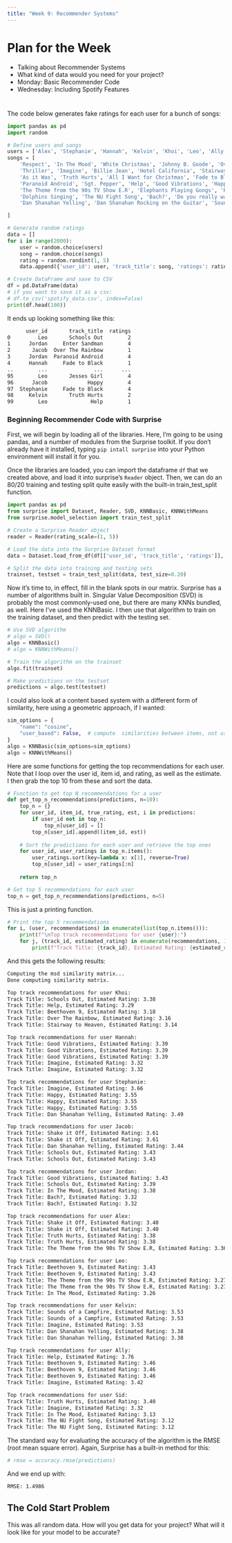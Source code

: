 ```yaml
---
title: "Week 9: Recommender Systems"
---
```


# Plan for the Week 

- Talking about Recommender Systems
- What kind of data would you need for your project? 
- Monday: Basic Recommender Code 
- Wednesday: Including Spotify Features


# 

The code below generates fake ratings for each user for a bunch of songs: 
```python
import pandas as pd
import random

# Define users and songs
users = ['Alex', 'Stephanie', 'Hannah', 'Kelvin', 'Khoi', 'Leo', 'Ally', 'Jordan', 'Sid', 'Jacob']
songs = [
    'Respect', 'In The Mood', 'White Christmas', 'Johnny B. Goode', 'Over The Rainbow',
    'Thriller', 'Imagine', 'Billie Jean', 'Hotel California', 'Stairway to Heaven', 'Shake it Off', 
    'As it Was', 'Truth Hurts', 'All I Want for Christmas', 'Fade to Black', 'Enter Sandman', 'Smells Like Teen Spirit',
    'Paranoid Android', 'Sgt. Pepper', 'Help', 'Good Vibrations', 'Happy', '2 Legit 2 Quit', 'Happy Birthday', 'Happy', 
    'The Theme from the 90s TV Show E.R', 'Elephants Playing Gongs', 'Raindrops Keep Falling on My Head', 'Beethoven 9',
    'Dolphins Singing', 'The NU Fight Song', 'Bach?', 'Do you really want to hurt me?', 'Schools Out', 'Jesses Girl',
    'Dan Shanahan Yelling', 'Dan Shanahan Rocking on the Guitar', 'Sounds of a Campfire'

]

# Generate random ratings
data = []
for i in range(2000):
    user = random.choice(users)
    song = random.choice(songs)
    rating = random.randint(1, 5)
    data.append({'user_id': user, 'track_title': song, 'ratings': rating})

# Create DataFrame and save to CSV
df = pd.DataFrame(data)
# if you want to save it as a csv:
# df.to_csv('spotify_data.csv', index=False)
print(df.head(100))
```

It ends up looking something like this:

```txt
      user_id       track_title  ratings
0         Leo       Schools Out        2
1      Jordan     Enter Sandman        4
2       Jacob  Over The Rainbow        1
3      Jordan  Paranoid Android        4
4      Hannah     Fade to Black        1
..        ...               ...      ...
95        Leo       Jesses Girl        4
96      Jacob             Happy        4
97  Stephanie     Fade to Black        4
98     Kelvin       Truth Hurts        2
99        Leo              Help        1
```

### Beginning Recommender Code with Surprise

First, we will begin by loading all of the libraries. Here, I'm going to be using pandas, and a number of modules from the Surprise toolkit. If you don't already have it installed, typing `pip intall surprise` into your Python environment will install it for you.

Once the libraries are loaded, you can import the dataframe `df` that we created above, and load it into surprise's `Reader` object. Then, we can do an 80/20 training and testing split quite easily with the built-in train_test_split function.

```python
import pandas as pd
from surprise import Dataset, Reader, SVD, KNNBasic, KNNWithMeans
from surprise.model_selection import train_test_split

# Create a Surprise Reader object
reader = Reader(rating_scale=(1, 5))

# Load the data into the Surprise Dataset format
data = Dataset.load_from_df(df[['user_id', 'track_title', 'ratings']], reader)

# Split the data into training and testing sets
trainset, testset = train_test_split(data, test_size=0.20)
```



Now it's time to, in effect, fill in the blank spots in our matrix. Surprise has a number of algorithms built in. Singular Value Decomposition (SVD) is probably the most commonly-used one, but there are many KNNs bundled, as well. Here I've used the KNNBasic. I then use that algorithm to train on the training dataset, and then predict with the testing set.

```python
# Use SVD algorithm
# algo = SVD()
algo = KNNBasic()
# algo = KNNWithMeans()

# Train the algorithm on the trainset
algo.fit(trainset)

# Make predictions on the testset
predictions = algo.test(testset)
```

I could also look at a content based system with a different form of similarity, here using a geometric approach, if I wanted:

```python

sim_options = {
    "name": "cosine",
    "user_based": False,  # compute  similarities between items, not users!!!
}
algo = KNNBasic(sim_options=sim_options)
algo = KNNWithMeans()


```

Here are some functions for getting the top recommendations for each user. Note that I loop over the user id, item id, and rating, as well as the estimate. I then grab the top 10 from these and sort the data.

```python
# Function to get top N recommendations for a user
def get_top_n_recommendations(predictions, n=10):
    top_n = {}
    for user_id, item_id, true_rating, est, i in predictions:
        if user_id not in top_n:
            top_n[user_id] = []
        top_n[user_id].append((item_id, est))
    
    # Sort the predictions for each user and retrieve the top ones
    for user_id, user_ratings in top_n.items():
        user_ratings.sort(key=lambda x: x[1], reverse=True)
        top_n[user_id] = user_ratings[:n]
    
    return top_n

# Get top 5 recommendations for each user
top_n = get_top_n_recommendations(predictions, n=5)
```


This is just a printing function.
```python
# Print the top 5 recommendations
for i, (user, recommendations) in enumerate(list(top_n.items())):
    print(f"\nTop track recommendations for user {user}:")
    for j, (track_id, estimated_rating) in enumerate(recommendations, 10):
        print(f"Track Title: {track_id}, Estimated Rating: {estimated_rating:.2f}")

```

And this gets the following results:

```txt
Computing the msd similarity matrix...
Done computing similarity matrix.

Top track recommendations for user Khoi:
Track Title: Schools Out, Estimated Rating: 3.38
Track Title: Help, Estimated Rating: 3.29
Track Title: Beethoven 9, Estimated Rating: 3.18
Track Title: Over The Rainbow, Estimated Rating: 3.16
Track Title: Stairway to Heaven, Estimated Rating: 3.14

Top track recommendations for user Hannah:
Track Title: Good Vibrations, Estimated Rating: 3.39
Track Title: Good Vibrations, Estimated Rating: 3.39
Track Title: Good Vibrations, Estimated Rating: 3.39
Track Title: Imagine, Estimated Rating: 3.32
Track Title: Imagine, Estimated Rating: 3.32

Top track recommendations for user Stephanie:
Track Title: Imagine, Estimated Rating: 3.66
Track Title: Happy, Estimated Rating: 3.55
Track Title: Happy, Estimated Rating: 3.55
Track Title: Happy, Estimated Rating: 3.55
Track Title: Dan Shanahan Yelling, Estimated Rating: 3.49

Top track recommendations for user Jacob:
Track Title: Shake it Off, Estimated Rating: 3.61
Track Title: Shake it Off, Estimated Rating: 3.61
Track Title: Dan Shanahan Yelling, Estimated Rating: 3.44
Track Title: Schools Out, Estimated Rating: 3.43
Track Title: Schools Out, Estimated Rating: 3.43

Top track recommendations for user Jordan:
Track Title: Good Vibrations, Estimated Rating: 3.43
Track Title: Schools Out, Estimated Rating: 3.39
Track Title: In The Mood, Estimated Rating: 3.38
Track Title: Bach?, Estimated Rating: 3.32
Track Title: Bach?, Estimated Rating: 3.32

Top track recommendations for user Alex:
Track Title: Shake it Off, Estimated Rating: 3.40
Track Title: Shake it Off, Estimated Rating: 3.40
Track Title: Truth Hurts, Estimated Rating: 3.38
Track Title: Truth Hurts, Estimated Rating: 3.38
Track Title: The Theme from the 90s TV Show E.R, Estimated Rating: 3.36

Top track recommendations for user Leo:
Track Title: Beethoven 9, Estimated Rating: 3.43
Track Title: Beethoven 9, Estimated Rating: 3.43
Track Title: The Theme from the 90s TV Show E.R, Estimated Rating: 3.27
Track Title: The Theme from the 90s TV Show E.R, Estimated Rating: 3.27
Track Title: In The Mood, Estimated Rating: 3.26

Top track recommendations for user Kelvin:
Track Title: Sounds of a Campfire, Estimated Rating: 3.53
Track Title: Sounds of a Campfire, Estimated Rating: 3.53
Track Title: Imagine, Estimated Rating: 3.53
Track Title: Dan Shanahan Yelling, Estimated Rating: 3.38
Track Title: Dan Shanahan Yelling, Estimated Rating: 3.38

Top track recommendations for user Ally:
Track Title: Help, Estimated Rating: 3.76
Track Title: Beethoven 9, Estimated Rating: 3.46
Track Title: Beethoven 9, Estimated Rating: 3.46
Track Title: Beethoven 9, Estimated Rating: 3.46
Track Title: Imagine, Estimated Rating: 3.42

Top track recommendations for user Sid:
Track Title: Truth Hurts, Estimated Rating: 3.40
Track Title: Imagine, Estimated Rating: 3.32
Track Title: In The Mood, Estimated Rating: 3.13
Track Title: The NU Fight Song, Estimated Rating: 3.12
Track Title: The NU Fight Song, Estimated Rating: 3.12
```

The standard way for evaluating the accuracy of the algorithm is the RMSE (root mean square error). Again, Surprise has a built-in method for this:

```python
# rmse = accuracy.rmse(predictions)
```

And we end up with:

```txt
RMSE: 1.4986
```

## The Cold Start Problem

This was all random data. How will you get data for your project? What will it look like for your model to be accurate?